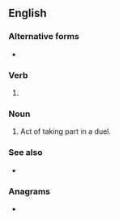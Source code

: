==English==

===Alternative forms===
* {{l|en|dueling}} {{qualifier|US}}

===Verb===
{{head|en|verb form}}

# {{lb|en|British}} {{present participle of|en|duel|nocat=1}}

===Noun===
{{en-noun}}

# Act of taking part in a duel.

===See also===
* {{l|en|dualling}}

===Anagrams===
* {{anagrams|en|a=degillnu|ungilled}}